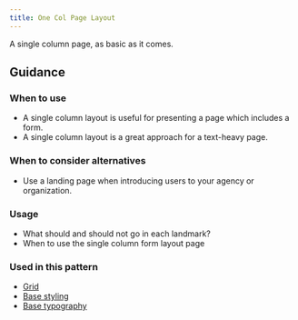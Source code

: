 ```yaml
---
title: One Col Page Layout
---
```


A single column page, as basic as it comes.

<StorybookExample
  componentName="one-col-page-layout"
  storyId="patterns-one-column-page-layout--one-column-page-layout"
/>

## Guidance

### When to use

- A single column layout is useful for presenting a page which includes a form.
- A single column layout is a great approach for a text-heavy page.


### When to consider alternatives

- Use a landing page when introducing users to your agency or organization.

### Usage

- What should and should not go in each landmark?
- When to use the single column form layout page


### Used in this pattern

- [Grid](/utilities/layout-grid/)
- [Base styling](/foundation/base/)
- [Base typography](/foundation/typography/)